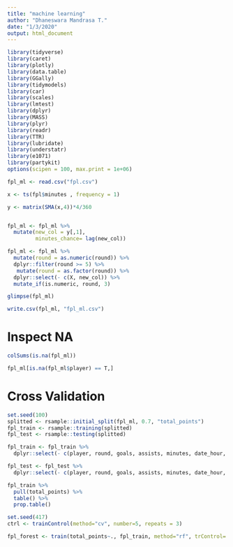 ```yaml
---
title: "machine learning"
author: "Dhaneswara Mandrasa T."
date: "1/3/2020"
output: html_document
---
```


```r
library(tidyverse)
library(caret)
library(plotly)
library(data.table)
library(GGally)
library(tidymodels)
library(car)
library(scales)
library(lmtest)
library(dplyr)
library(MASS)
library(plyr)
library(readr)
library(TTR)
library(lubridate)
library(understatr)
library(e1071)
library(partykit)
options(scipen = 100, max.print = 1e+06)
```


```r

fpl_ml <- read.csv("fpl.csv")

x <- ts(fpl$minutes , frequency = 1)

y <- matrix(SMA(x,4))*4/360


fpl_ml <- fpl_ml %>% 
  mutate(new_col = y[,1],
         minutes_chance= lag(new_col))

fpl_ml <- fpl_ml %>% 
  mutate(round = as.numeric(round)) %>% 
  dplyr::filter(round >= 5) %>% 
   mutate(round = as.factor(round)) %>% 
  dplyr::select(- c(X, new_col)) %>% 
  mutate_if(is.numeric, round, 3)

glimpse(fpl_ml)

write.csv(fpl_ml, "fpl_ml.csv")
```

# Inspect NA
```r
colSums(is.na(fpl_ml))

fpl_ml[is.na(fpl_ml$player) == T,]
```

# Cross Validation
```r
set.seed(100)
splitted <- rsample::initial_split(fpl_ml, 0.7, "total_points")
fpl_train <- rsample::training(splitted)
fpl_test <- rsample::testing(splitted)
```

```r
fpl_train <- fpl_train %>% 
  dplyr::select(- c(player, round, goals, assists, minutes, date_hour, season))

fpl_test <- fpl_test %>% 
  dplyr::select(- c(player, round, goals, assists, minutes, date_hour, season))
```

```r
fpl_train %>% 
  pull(total_points) %>% 
  table() %>% 
  prop.table()
```

```r
set.seed(417)
ctrl <- trainControl(method="cv", number=5, repeats = 3)
```

```r
fpl_forest <- train(total_points~., fpl_train, method="rf", trControl= ctrl)
```

